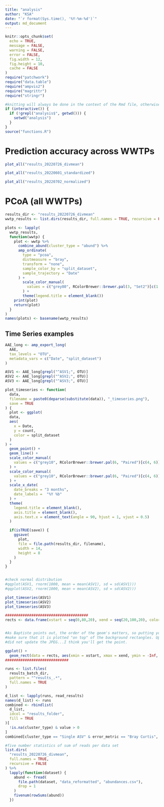 ```yaml
---
title: "analysis"
author: "KSA"
date: "`r format(Sys.time(), '%Y-%m-%d')`"
output: md_document
---
```


```r
knitr::opts_chunk$set(
  echo = TRUE,
  message = FALSE,
  warning = FALSE,
  error = FALSE,
  fig.width = 12,
  fig.height = 10,
  cache = FALSE
)
require("patchwork")
require("data.table")
require("ampvis2")
require("magrittr")
require("stringr")

#knitting will always be done in the context of the Rmd file, otherwise not
if (interactive()) {
  if (!grepl("analysis$", getwd())) {
    setwd("analysis")
  }
}
source("functions.R")
```

# Prediction accuracy across WWTPs

```r
plot_all("results_20220726_divmean")
```

```r
plot_all("results_20220601_standardized")
```

```r
plot_all("results_20220702_normalized")
```

# PCoA (all WWTPs)
```r
results_dir <- "results_20220726_divmean"
wwtp_results <- list.dirs(results_dir, full.names = TRUE, recursive = FALSE)

plots <- lapply(
  wwtp_results,
  function(wwtp) {
    plot <- wwtp %>%
      combine_abund(cluster_type = "abund") %>%
      amp_ordinate(
        type = "pcoa",
        distmeasure = "bray",
        transform = "none",
        sample_color_by = "split_dataset",
        sample_trajectory = "Date"
      ) +
        scale_color_manual(
          values = c("grey80", RColorBrewer::brewer.pal(3, "Set2")[c(1:3)])
        ) +
        theme(legend.title = element_blank())
    print(plot)
    return(plot)
  }
)
names(plots) <- basename(wwtp_results)

```

## Time Series examples
```r
AAE_long <- amp_export_long(
  AAE,
  tax_levels = "OTU",
  metadata_vars = c("Date", "split_dataset")
)

ASV1 <- AAE_long[grepl("^ASV1;", OTU)]
ASV2 <- AAE_long[grepl("^ASV2;", OTU)]
ASV3 <- AAE_long[grepl("^ASV3;", OTU)]

plot_timeseries <- function(
  data,
  filename = paste0(deparse(substitute(data)), "_timeseries.png"),
  save = TRUE
) {
  plot <- ggplot(
  data,
  aes(
    x = Date,
    y = count,
    color = split_dataset
  )
) +
  geom_point() +
  geom_line() +
  scale_color_manual(
    values = c("grey10", RColorBrewer::brewer.pal(6, "Paired")[c(4, 6)])
  ) +
  scale_color_manual(
    values = c("grey10", RColorBrewer::brewer.pal(6, "Paired")[c(4, 6)])
  ) +
  scale_x_date(
    date_breaks = "3 months",
    date_labels =  "%Y %b"
  ) +
  theme(
    legend.title = element_blank(),
    axis.title = element_blank(),
    axis.text.x = element_text(angle = 90, hjust = 1, vjust = 0.5)
  )

  if(isTRUE(save)) {
    ggsave(
      plot,
      file = file.path(results_dir, filename),
      width = 14,
      height = 8
    )
  }
}


#check normal distribution
#qqplot(ASV1, rnorm(1000, mean = mean(ASV1), sd = sd(ASV1)))
#qqplot(ASV2, rnorm(1000, mean = mean(ASV2), sd = sd(ASV2)))

plot_timeseries(ASV1)
plot_timeseries(ASV2)
plot_timeseries(ASV3)

######################################
rects <- data.frame(xstart = seq(0,80,20), xend = seq(20,100,20), color = letters[1:5])


#As Baptiste points out, the order of the geom's matters, so putting your data as last will 
#make sure that it is plotted "on top" of the background rectangles. Updated code, but
#did not update the JPEG...I think you'll get the point.

ggplot() + 
  geom_rect(data = rects, aes(xmin = xstart, xmax = xend, ymin = -Inf, ymax = Inf, fill = color), alpha = 0.4)
#############################
```

```r
runs <- list.files(
  results_batch_dir,
  pattern = "^results_.*",
  full.names = TRUE
)

d_list <- lapply(runs, read_results)
names(d_list) <- runs
combined <- rbindlist(
  d_list,
  idcol = "results_folder",
  fill = TRUE
)[
  !is.na(cluster_type) & value > 0
]
combined[cluster_type == "Single ASV" & error_metric == "Bray Curtis", fivenum(value)]
```

```r
#five number statistics of sum of reads per data set
list.dirs(
  "results_20220726_divmean",
  full.names = TRUE,
  recursive = FALSE
) %>%
  lapply(function(dataset) {
    abund <- fread(
      file.path(dataset, "data_reformatted", "abundances.csv"),
      drop = 1
    )
    fivenum(rowSums(abund))
  })
```
